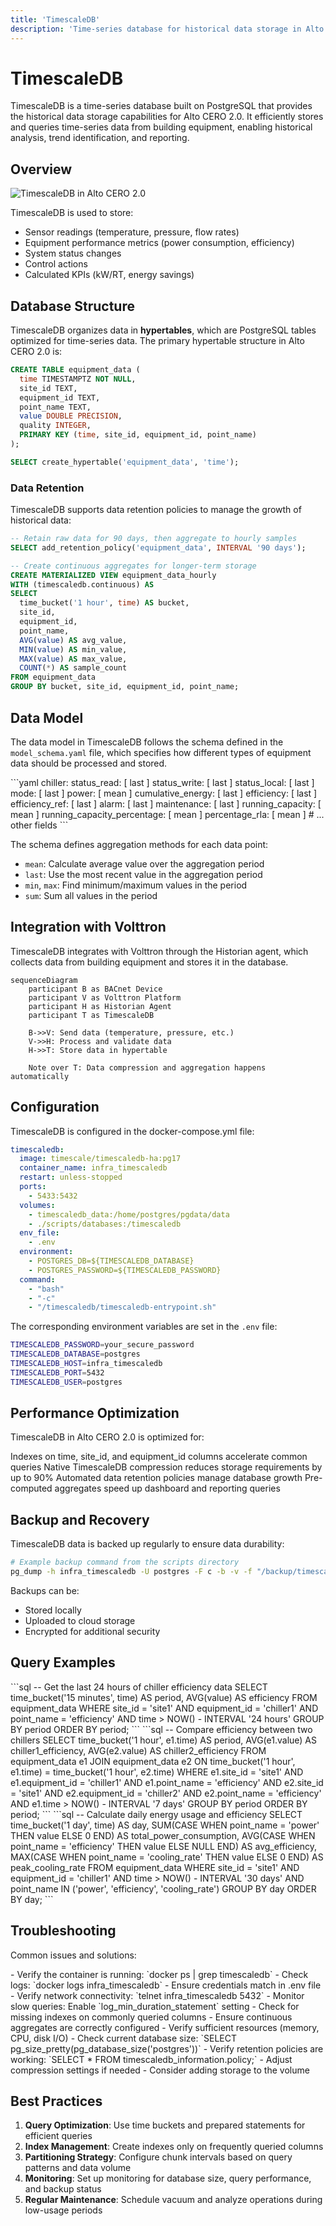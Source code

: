 ```yaml
---
title: 'TimescaleDB'
description: 'Time-series database for historical data storage in Alto CERO 2.0'
---
```


# TimescaleDB

TimescaleDB is a time-series database built on PostgreSQL that provides the historical data storage capabilities for Alto CERO 2.0. It efficiently stores and queries time-series data from building equipment, enabling historical analysis, trend identification, and reporting.

## Overview

<Frame>
  <img src="/images/timescaledb-architecture.png" alt="TimescaleDB in Alto CERO 2.0" />
</Frame>

TimescaleDB is used to store:
- Sensor readings (temperature, pressure, flow rates)
- Equipment performance metrics (power consumption, efficiency)
- System status changes
- Control actions
- Calculated KPIs (kW/RT, energy savings)

## Database Structure

TimescaleDB organizes data in **hypertables**, which are PostgreSQL tables optimized for time-series data. The primary hypertable structure in Alto CERO 2.0 is:

```sql
CREATE TABLE equipment_data (
  time TIMESTAMPTZ NOT NULL,
  site_id TEXT,
  equipment_id TEXT,
  point_name TEXT,
  value DOUBLE PRECISION,
  quality INTEGER,
  PRIMARY KEY (time, site_id, equipment_id, point_name)
);

SELECT create_hypertable('equipment_data', 'time');
```

### Data Retention

TimescaleDB supports data retention policies to manage the growth of historical data:

```sql
-- Retain raw data for 90 days, then aggregate to hourly samples
SELECT add_retention_policy('equipment_data', INTERVAL '90 days');

-- Create continuous aggregates for longer-term storage
CREATE MATERIALIZED VIEW equipment_data_hourly
WITH (timescaledb.continuous) AS
SELECT
  time_bucket('1 hour', time) AS bucket,
  site_id,
  equipment_id,
  point_name,
  AVG(value) AS avg_value,
  MIN(value) AS min_value,
  MAX(value) AS max_value,
  COUNT(*) AS sample_count
FROM equipment_data
GROUP BY bucket, site_id, equipment_id, point_name;
```

## Data Model

The data model in TimescaleDB follows the schema defined in the `model_schema.yaml` file, which specifies how different types of equipment data should be processed and stored.

<Accordion title="Example Schema for Chiller Data">
```yaml
chiller:
  status_read: [ last ]
  status_write: [ last ]
  status_local: [ last ]
  mode: [ last ]
  power: [ mean ]
  cumulative_energy: [ last ]
  efficiency: [ last ]
  efficiency_ref: [ last ]
  alarm: [ last ]
  maintenance: [ last ]
  running_capacity: [ mean ]
  running_capacity_percentage: [ mean ]
  percentage_rla: [ mean ]
  # ... other fields
```
</Accordion>

The schema defines aggregation methods for each data point:
- `mean`: Calculate average value over the aggregation period
- `last`: Use the most recent value in the aggregation period
- `min`, `max`: Find minimum/maximum values in the period
- `sum`: Sum all values in the period

## Integration with Volttron

TimescaleDB integrates with Volttron through the Historian agent, which collects data from building equipment and stores it in the database.

```mermaid
sequenceDiagram
    participant B as BACnet Device
    participant V as Volttron Platform
    participant H as Historian Agent
    participant T as TimescaleDB
    
    B->>V: Send data (temperature, pressure, etc.)
    V->>H: Process and validate data
    H->>T: Store data in hypertable
    
    Note over T: Data compression and aggregation happens automatically
```

## Configuration

TimescaleDB is configured in the docker-compose.yml file:

```yaml
timescaledb:
  image: timescale/timescaledb-ha:pg17
  container_name: infra_timescaledb
  restart: unless-stopped
  ports:
    - 5433:5432
  volumes:
    - timescaledb_data:/home/postgres/pgdata/data
    - ./scripts/databases:/timescaledb
  env_file:
    - .env
  environment:
    - POSTGRES_DB=${TIMESCALEDB_DATABASE}
    - POSTGRES_PASSWORD=${TIMESCALEDB_PASSWORD}
  command: 
    - "bash"
    - "-c"
    - "/timescaledb/timescaledb-entrypoint.sh"
```

The corresponding environment variables are set in the `.env` file:

```bash
TIMESCALEDB_PASSWORD=your_secure_password
TIMESCALEDB_DATABASE=postgres
TIMESCALEDB_HOST=infra_timescaledb
TIMESCALEDB_PORT=5432
TIMESCALEDB_USER=postgres
```

## Performance Optimization

TimescaleDB in Alto CERO 2.0 is optimized for:

<CardGroup cols={2}>
  <Card title="Query Performance" icon="bolt">
    Indexes on time, site_id, and equipment_id columns accelerate common queries
  </Card>
  <Card title="Data Compression" icon="compress">
    Native TimescaleDB compression reduces storage requirements by up to 90%
  </Card>
  <Card title="Retention Policies" icon="clock">
    Automated data retention policies manage database growth
  </Card>
  <Card title="Continuous Aggregates" icon="chart-line">
    Pre-computed aggregates speed up dashboard and reporting queries
  </Card>
</CardGroup>

## Backup and Recovery

TimescaleDB data is backed up regularly to ensure data durability:

```bash
# Example backup command from the scripts directory
pg_dump -h infra_timescaledb -U postgres -F c -b -v -f "/backup/timescaledb_backup_$(date +%Y%m%d_%H%M%S).dump" postgres
```

Backups can be:
- Stored locally
- Uploaded to cloud storage
- Encrypted for additional security

## Query Examples

<Tabs>
  <Tab title="Simple Query">
    ```sql
    -- Get the last 24 hours of chiller efficiency data
    SELECT time_bucket('15 minutes', time) AS period,
           AVG(value) AS efficiency
    FROM equipment_data
    WHERE site_id = 'site1'
      AND equipment_id = 'chiller1'
      AND point_name = 'efficiency'
      AND time > NOW() - INTERVAL '24 hours'
    GROUP BY period
    ORDER BY period;
    ```
  </Tab>
  <Tab title="Comparison Query">
    ```sql
    -- Compare efficiency between two chillers
    SELECT time_bucket('1 hour', e1.time) AS period,
           AVG(e1.value) AS chiller1_efficiency,
           AVG(e2.value) AS chiller2_efficiency
    FROM equipment_data e1
    JOIN equipment_data e2 ON
      time_bucket('1 hour', e1.time) = time_bucket('1 hour', e2.time)
    WHERE e1.site_id = 'site1' AND e1.equipment_id = 'chiller1' AND e1.point_name = 'efficiency'
      AND e2.site_id = 'site1' AND e2.equipment_id = 'chiller2' AND e2.point_name = 'efficiency'
      AND e1.time > NOW() - INTERVAL '7 days'
    GROUP BY period
    ORDER BY period;
    ```
  </Tab>
  <Tab title="Advanced Query">
    ```sql
    -- Calculate daily energy usage and efficiency
    SELECT 
      time_bucket('1 day', time) AS day,
      SUM(CASE WHEN point_name = 'power' THEN value ELSE 0 END) AS total_power_consumption,
      AVG(CASE WHEN point_name = 'efficiency' THEN value ELSE NULL END) AS avg_efficiency,
      MAX(CASE WHEN point_name = 'cooling_rate' THEN value ELSE 0 END) AS peak_cooling_rate
    FROM equipment_data
    WHERE site_id = 'site1'
      AND equipment_id = 'chiller1'
      AND time > NOW() - INTERVAL '30 days'
      AND point_name IN ('power', 'efficiency', 'cooling_rate')
    GROUP BY day
    ORDER BY day;
    ```
  </Tab>
</Tabs>

## Troubleshooting

Common issues and solutions:

<AccordionGroup>
  <Accordion title="Connection Issues">
    - Verify the container is running: `docker ps | grep timescaledb`
    - Check logs: `docker logs infra_timescaledb`
    - Ensure credentials match in .env file
    - Verify network connectivity: `telnet infra_timescaledb 5432`
  </Accordion>
  <Accordion title="Performance Problems">
    - Monitor slow queries: Enable `log_min_duration_statement` setting
    - Check for missing indexes on commonly queried columns
    - Ensure continuous aggregates are correctly configured
    - Verify sufficient resources (memory, CPU, disk I/O)
  </Accordion>
  <Accordion title="Space Issues">
    - Check current database size: `SELECT pg_size_pretty(pg_database_size('postgres'))`
    - Verify retention policies are working: `SELECT * FROM timescaledb_information.policy;`
    - Adjust compression settings if needed
    - Consider adding storage to the volume
  </Accordion>
</AccordionGroup>

## Best Practices

1. **Query Optimization**: Use time buckets and prepared statements for efficient queries
2. **Index Management**: Create indexes only on frequently queried columns
3. **Partitioning Strategy**: Configure chunk intervals based on query patterns and data volume
4. **Monitoring**: Set up monitoring for database size, query performance, and backup status
5. **Regular Maintenance**: Schedule vacuum and analyze operations during low-usage periods 